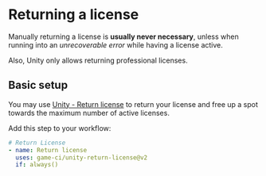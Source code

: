 # Returning a license

Manually returning a license is **usually never necessary**, unless when running into an
_unrecoverable error_ while having a license active.

Also, Unity only allows returning professional licenses.

## Basic setup

You may use [Unity - Return license](https://github.com/marketplace/actions/unity-return-license) to
return your license and free up a spot towards the maximum number of active licenses.

Add this step to your workflow:

```yaml
# Return License
- name: Return license
  uses: game-ci/unity-return-license@v2
  if: always()
```
